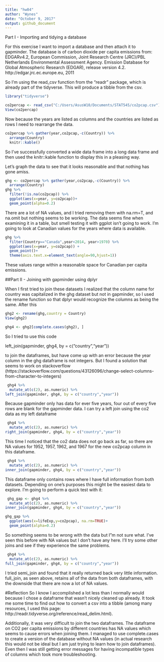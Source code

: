 ```yaml
---
title: "hw04"
author: "Wynes"
date: "October 9, 2017"
output: github_document
---
```

Part I - Importing and tidying a database

For this exercise I want to import a database and then attach it to gapminder. The database is of carbon dioxide per capita emissions from: EDGARv4.2, European Commission, Joint Research Centre (JRC)/PBL Netherlands Environmental Assessment Agency. Emission Database for Global Atmospheric Research (EDGAR), release version 4.2. http://edgar.jrc.ec.europe.eu, 2011

So I'm using the read_csv function from the "readr" package, which is already part of the tidyverse. This will produce a tibble from the csv.

```r

library("tidyverse")

co2percap <- read_csv("C:/Users/AsusW10/Documents/STAT545/co2pcap.csv")
View(co2percap)
```


Now because the years are listed as columns and the countries are listed as rows I need to rearrange the data.

```r
co2percap %>% gather(year,co2pcap,-c(Country)) %>% 
  arrange(Country)
  knitr::kable()
```
So I've successfully converted a wide data frame into a long data frame and then used the knitr::kable function to display this in a pleasing way.

Let's graph the data to see that it looks reasonable and that nothing has gone amiss.
```r
ghg <- co2percap %>% gather(year,co2pcap,-c(Country)) %>% 
  arrange(Country) 
ghg %>% 
  filter(!is.na(co2pcap)) %>% 
  ggplot(aes(x=year, y=co2pcap))+
  geom_point(alpha=0.2)
```
There are a lot of NA values, and I tried removing them with na.rm=T, and na.omit but nothing seems to be working. The data seems fine when examining it in a table, but smell testing it with ggplot isn't going to work. I'm going to look at Canadian values for the years where data is available.

```r
ghg %>% 
  filter(Country=="Canada",year<2014, year>1970) %>% 
  ggplot(aes(x=year, y=co2pcap)) +
  geom_point()+ 
  theme(axis.text.x=element_text(angle=90,hjust=1))
```
These values range within a reasonable space for Canadian per capita emissions.

##Part II - Joining with gapminder using dplyr

When I first tried to join these datasets I realized that the column name for country was capitalized in the ghg dataset but not in gapminder, so I used the rename function so that dplyr would recognize the columns as being the same. After this 
```r
ghg2 <- rename(ghg,country = Country)
View(ghg2)

ghg4 <- ghg2[complete.cases(ghg2), ]

```


So I tried to use this code

left_join(gapminder, ghg4, by = c("country","year"))

to join the dataframes, but have come up with an error because the year column in the ghg dataframe is not integers. But I found a solution that seems to work on stackoverflow (https://stackoverflow.com/questions/43126096/change-select-columns-from-character-to-integers)
```r
 ghg4 %>% 
  mutate_at(c(2), as.numeric) %>%
left_join(gapminder, ghg4, by = c("country","year"))
```
Because gapminder only has data for ever five years, four out of every five rows are blank for the gapminder data. I can try a left join using the co2 data as my left dataframe

```r
 ghg4 %>% 
  mutate_at(c(2), as.numeric) %>%
right_join(gapminder, ghg4, by = c("country","year"))
```
This time I noticed that the co2 data does not go back as far, so there are NA values for 1952, 1957, 1962, and 1967 for the new co2pcap column in this dataframe.

```r
 ghg4 %>% 
  mutate_at(c(2), as.numeric) %>%
inner_join(gapminder, ghg4, by = c("country","year"))
```
This dataframe only contains rows where I have full information from both datasets. Depending on one's purposes this might be the easiest data to explore. I'm going to perform a quick test with it:

```r
 ghg_gap <- ghg4 %>% 
  mutate_at(c(2), as.numeric) %>%
inner_join(gapminder, ghg4, by = c("country","year"))

ghg_gap %>% 
  ggplot(aes(x=lifeExp,y=co2pcap), na.rm=TRUE)+
  geom_point(alpha=0.2)

```
So something seems to be wrong with the data but I"m not sure what. I've seen this before with NA values but I don't have any here. I'll try some other joins and see if they experience the same problems.

```r
 ghg4 %>% 
  mutate_at(c(2), as.numeric) %>%
full_join(gapminder, ghg4, by = c("country","year"))
```
I tried semi_join and found that it really returned back very little information. full_join, as seen above, retains all of the data from both dataframes, with the downside that there are now a lot of NA values.

#Reflection
So I know I accomplished a lot less than I normally would because I chose a dataframe that wasn't nicely cleaned up already. It took me some time to find out how to convert a csv into a tibble (among many resources, I used this page: http://readr.tidyverse.org/reference/read_delim.html). 

Additionally, it was very difficult to join the two dataframes. The dataframe on CO2 per capita emissions by different countries has NA values which seems to cause errors when joining them. I managed to use complete.cases to create a version of the database without NA values (in actual research this would not be ideal but I am just trying to learn how to join dataframes). Even then I was still getting error messages for having incompatible types of columns which took more troubleshooting.
